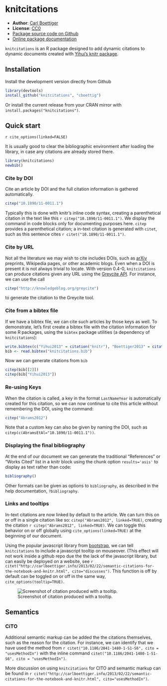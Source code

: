 knitcitations
=============

- **Author**: [Carl Boettiger](http://www.carlboettiger.info/)
- **License**: [CC0](http://creativecommons.org/publicdomain/zero/1.0/)
- [Package source code on Github](https://github.com/cboettig/knitcitations)
- [Online package documentation](http://cboettig.github.com/knitcitations/index.html)


`knitcitations` is an R package designed to add dynamic citations to dynamic documents created with [Yihui's knitr package](https://github.com/yihui/knitr).



Installation 
------------

Install the development version directly from Github 

```r
library(devtools)
install_github("knitcitations", "cboettig")
```

Or install the current release from your CRAN mirror with `install.packages("knitcitations")`.  


Quick start
-----------

`r cite_options(linked=FALSE)`

It is usually good to clear the bibliographic environment after loading the library, in case any citations are already stored there.  


```r
library(knitcitations)
newbib()
```

### Cite by DOI

Cite an article by DOI and the full citation information is gathered automatically.  

```r
citep("10.1890/11-0011.1")
```

Typically this is done with knitr's inline code syntax, creating a parenthetical citation in the text like this `r citep("10.1890/11-0011.1")`.  We display the command in code blocks only for documenting purposes here.  `citep` provides a parenthetical citation; a in-text citation is generated with `citet`, such as this sentence cites `r citet("10.1890/11-0011.1")`.  


### Cite by URL

Not all the literature we may wish to cite includes DOIs, such as [arXiv](http://arxiv.org) preprints, Wikipedia pages, or other academic blogs.  Even when a DOI is present it is not always trivial to locate.  With version 0.4-0, `knitcitations` can produce citations given any URL using the [Greycite API](http://greycite.knowledgeblog.org). For instance, we can use the call 

```r
citep("http://knowledgeblog.org/greycite")
```

to generate the citation to the Greycite tool.  

### Cite from a bibtex file 

If we have a bibtex file, we can cite such articles by those keys as well.  To demonstrate, let's first create a bibtex file with the citation information for some R packages, using the `bibtex` package utilities (a dependency of `knitcitations`):

```r
write.bibtex(c("Yihui2013" = citation("knitr"), "Boettiger2013" = citation("knitcitations"), "TempleLang2012"=citation("RCurl")))
bib <- read.bibtex("knitcitations.bib")
```

Now we can generate citations from `bib`

```r
citep(bib[[2]])
citep(bib["Yihui2013"])
```


### Re-using Keys

When the citation is called, a key in the format `LastNameYear` is automatically created for this citation, so we can now continue to cite this article without remembering the DOI, using the command:

```r
citep("Abrams2012")
```

Note that a custom key can also be given by naming the DOI, such as `citep(c(AbramsEtAl="10.1890/11-0011.1"))`.

### Displaying the final bibliography

At the end of our document we can generate the traditional "References" or "Works Cited" list in a knitr block using the chunk option `results='asis'` to display as text rather than code:  

```r
bibliography()
```

Other formats can be given as options to `bibliography`, as described in the help documentation, `?bibliography`.   


### Links and tooltips

In-text citations are now linked by default to the article.  We can turn this on or off in a single citation like so: `citep("Abrams2012", linked=TRUE)`, creating the citation `r citep("Abrams2012", linked=TRUE)`.  We can toggle this behavior on or off globally using `cite_options(linked=TRUE)` at the beginning of our document.  


Using the popular javascript library from [bootstrap](http://twitter.github.com/bootstrap), we can tell `knitcitations` to include a javascript tooltip on mouseover.  (This effect will not work inside a github repo due the the lack of the javascript library, but can easily be deployed on a website, see `r citet("http://carlboettiger.info/2013/02/22/semantic-citations-for-the-notebook-and-knitr.html", cito="discusses")`. This function is off by default can be toggled on or off in the same way, `cite_options(tooltip=TRUE)`.  

![Screenshot of citation produced with a tooltip.](http://farm9.staticflickr.com/8233/8499745634_04a13fe93e_o.png)

## Semantics 

### CiTO  

Additional semantic markup can be added the the citations themselves, such as the reason for the citation.  For instance, we can identify that we have used the method from `r citet("10.1186/2041-1480-1-S1-S6", cito = "usesMethodIn")` with the inline command `citet("10.1186/2041-1480-1-S1-S6", cito = "usesMethodIn")`.  

More discussion on using `knitcitations` for CITO and semantic markup can be found in `r citet("http://carlboettiger.info/2013/02/22/semantic-citations-for-the-notebook-and-knitr.html", cito="usesMethodIn")`.  



